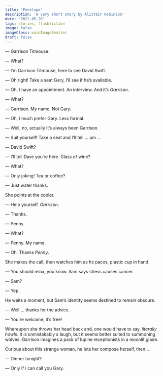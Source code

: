 ```yaml
---
title: 'Penelope'
description: 'A very short story by Alistair Robinson'
date: '2022-05-20'
tags: stories, flashfiction
image: false
imageClass: mainImageSmaller
draft: false
---
```


— Garrison Titmouse.

— What?

— I’m Garrison Titmouse, here to see David Swift.

— Oh right! Take a seat Gary, I’ll see if he’s available.

— Oh, I have an appointment. An interview. And it’s _Garrison_.

— What?

— Garrison. My name. Not Gary.

— Oh, I much prefer Gary. Less formal.

— Well, no, actually it’s always been Garrison.

— Suit yourself! Take a seat and I’ll tell ... um ...

— David Swift?

— I'll tell Dave you’re here. Glass of wine?

— What?

— Only joking! Tea or coffee?

— Just water thanks.

She points at the cooler.

— Help yourself. _Garrison_.

— Thanks.

— Penny.

— What?

— Penny. My name.

— Oh. Thanks _Penny_.

She makes the call, then watches him as he paces, plastic cup in hand.

— You should relax, you know. Sam says stress causes cancer.

— Sam?

— Yep.

He waits a moment, but Sam’s identity seems destined to remain obscure.

— Well … thanks for the advice.

— You're welcome, it’s free!

Whereupon she throws her head back and, one would have to say, _literally howls_. It is unmistakably a laugh, but it seems better suited to summoning wolves. Garrison imagines a pack of lupine receptionists in a moonlit glade.

Curious about this strange woman, he lets her compose herself, then...

— Dinner tonight?

— Only if I can call you Gary.
